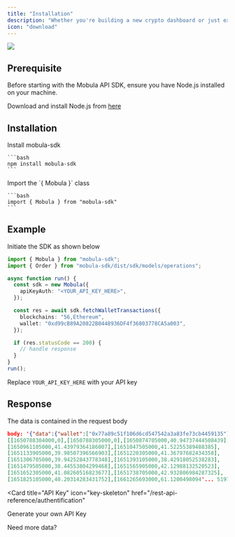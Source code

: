 ```yaml
---
title: "Installation"
description: "Whether you're building a new crypto dashboard or just exploring the world of cryptocurrencies, Mobula API SDK has got you covered."
icon: "download"
---
```


<Frame>
  <img src="https://i.imgur.com/EvfM1NX.png" />
</Frame>

## Prerequisite

Before starting with the Mobula API SDK, ensure you have Node.js installed on your machine.

<Tip>Download and install Node.js from [here](https://nodejs.org/)</Tip>

## Installation

<Steps>
  <Step title="First Step">
    Install mobula-sdk

    ```bash
    npm install mobula-sdk
    ```

  </Step>
  <Step title="Second Step">
    Import the `{ Mobula }` class

    ```bash
    import { Mobula } from "mobula-sdk"
    ```

  </Step>
</Steps>

## Example

Initiate the SDK as shown below

```typescript myproject.ts
import { Mobula } from "mobula-sdk";
import { Order } from "mobula-sdk/dist/sdk/models/operations";

async function run() {
  const sdk = new Mobula({
    apiKeyAuth: "<YOUR_API_KEY_HERE>",
  });

  const res = await sdk.fetchWalletTransactions({
    blockchains: "56,Ethereum",
    wallet: "0xd99cB89A20822B0448936DF4f36803778CA5a003",
  });

  if (res.statusCode == 200) {
    // handle response
  }
}
run();
```

<Tip>Replace `YOUR_API_KEY_HERE` with your API key</Tip>

## Response

The data is contained in the request body

```json
body: '{"data":{"wallet":["0x77a89c51f106d6cd547542a3a83fe73cb4459135"],"balance_usd":186.11174894116627,"balance_history":
[[1650788304000,0],[1650788305000,0],[1650874705000,40.94737444508439],
[1650961105000,41.43979364186007],[1651047505000,41.52255389488385],
[1651133905000,39.98507396566903],[1651220305000,41.36797682434358],
[1651306705000,39.94252843778348],[1651393105000,38.42918052538283],
[1651479505000,38.44553804299468],[1651565905000,42.12988132520523],
[1651652305000,41.08260516823677],[1651738705000,42.932806984287325],
[1651825105000,40.20314283431752],[1661265693000,61.1200498094'... 51976 more characters,
```

<CardGroup>

<Card
  title="API Key"
  icon="key-skeleton"
  href="/rest-api-reference/authentification"
>
  Generate your own API Key
</Card>

<Card title="Upgrade" icon="gas-pump" href="/pricing">
  Need more data?
</Card>

</CardGroup>
